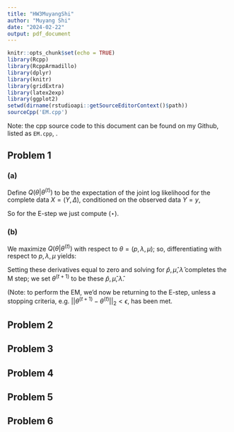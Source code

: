 ```yaml
---
title: "HW3MuyangShi"
author: "Muyang Shi"
date: "2024-02-22"
output: pdf_document
---
```


```r
knitr::opts_chunk$set(echo = TRUE)
library(Rcpp)
library(RcppArmadillo)
library(dplyr)
library(knitr)
library(gridExtra)
library(latex2exp)
library(ggplot2)
setwd(dirname(rstudioapi::getSourceEditorContext()$path))
sourceCpp('EM.cpp')
```

Note: the cpp source code to this document can be found on my Github, listed as `EM.cpp`, [\textcolor{blue}{here}](https://github.com/muyangshi/STAT600Homework/tree/main/HW3).

## Problem 1

### (a)

Define $Q(\theta | \theta^{(t)})$ to be the expectation of the joint log likelihood for the complete data $X = (Y, \Delta)$, conditioned on the observed data $Y = y$, 
\begin{align*}
Q(\theta | \theta^{(t)}) &= \mathbb{E} \left\{ \log L(\theta | X) | y, \theta^{(t)} \right\} \\
&= \mathbb{E} \left\{ \log f_X(x | \theta) | y, \theta^{(t)} \right\} \\
&= \int \left[\log f_X(x | \theta) \right] f_{\delta | y} ( \delta | y, \theta^{(t)}) d\delta \\
(\star) &= (1-p)\mu\exp(-\mu y) \cdot \dfrac{(1-p) \mu \exp(-\mu y)}{p\lambda\exp(-\lambda y) + (1-p) \mu \exp(-\mu y)} \\
& + p\lambda \exp(-\lambda y) \cdot \dfrac{p\lambda\exp(-\lambda y)}{p\lambda\exp(-\lambda y) + (1-p) \mu \exp(-\mu y)}
\end{align*}

So for the E-step we just compute $(\star)$.

### (b)

We maximize $Q(\theta | \theta^{(t)})$ with respect to $\theta = (p, \lambda, \mu)$; so, differentiating with respect to $p, \lambda, \mu$ yields:
\begin{align*}
\dfrac{dQ(\theta | \theta^{(t)})}{dp} &= -\mu \exp(\mu y) \cdot \dfrac{(1-p)\mu \exp(-\mu y)}{p\lambda \exp(-\lambda y) + (1-p)\mu\exp(-\mu y)} \\
  &+ (1-p) \mu \exp(-\mu y) \\
  &\cdot \dfrac{-\mu \exp(-\mu y) \cdot [p\lambda \exp(-\lambda y) + (1-p)\mu\exp(-\mu y)] - (1-p)\mu\exp(-\mu y)[\lambda \exp(-\mu y) - \mu \exp(-\mu y)]}{\left[p\lambda \exp(-\lambda y) + (1-p)\mu\exp(-\mu y)\right]^2} \\
  &+ \lambda \exp(-\lambda y) \cdot \dfrac{p \lambda \exp(-\lambda y)}{p\lambda \exp(-\lambda y) + (1-p)\mu\exp(-\mu y)} \\
  &+ p \lambda \exp(-\lambda y) \cdot \dfrac{\lambda \exp(-\lambda y) \cdot [p\lambda \exp(-\lambda y) + (1-p)\mu\exp(-\mu y)] - p\lambda \exp(-\lambda y)[\lambda \exp(\lambda y) - \mu \exp(-\mu y)]}{\left[p\lambda \exp(-\lambda y) + (1-p)\mu\exp(-\mu y)\right]^2}
\end{align*}

\begin{align*}
\dfrac{dQ(\theta | \theta^{(t)})}{d\lambda} &= (1-p)\mu\exp(-\mu y) \cdot \dfrac{-(1-p)\mu\exp(-\mu y)[p\exp(-\lambda y) + p\lambda \exp(-\lambda y)(-y)]}{\left[p\lambda \exp(-\lambda y) + (1-p)\mu\exp(-\mu y)\right]^2} \\
&+ \left[p \exp(-\lambda y) + p\lambda \exp(-\lambda y)(-y)\right] \cdot \dfrac{p\lambda \exp(-\lambda y)}{p\lambda \exp(-\lambda y) + (1-p)\mu\exp(-\mu y)} \\
&+ p\lambda \exp(-\lambda y) \cdot \\
&\left( \dfrac{[p\exp(-\lambda y) + p\lambda \exp(-\lambda y)(-y)] [p \lambda \exp(-\lambda y) + (1-p)\mu\exp(-\mu y)]}{\left[p\lambda \exp(-\lambda y) + (1-p)\mu\exp(-\mu y)\right]^2} \right. \\
&- \left. \dfrac{p\lambda \exp(-\lambda y)[p \exp(-\lambda y) + p\lambda \exp(-\lambda y)(-y)]}{\left[p\lambda \exp(-\lambda y) + (1-p)\mu\exp(-\mu y)\right]^2}\right)
\end{align*}

\begin{align*}
\dfrac{dQ(\theta | \theta^{(t)})}{d\mu} &= [(1-p)\exp(-\mu y) + (1-p)\mu\exp(-\mu y)(-y)] \cdot \dfrac{(1-p)\mu \exp(-\mu y)}{p\lambda \exp(-\lambda y) + (1-p)\mu\exp(-\mu y)} \\
&+ (1-p)\mu \exp(-\mu y) \cdot \\
&\left( \dfrac{[(1-p) \exp(-\mu y) + (1-p)\mu \exp(-\mu y)(-y)] [p\lambda \exp(-\lambda y) + (1-p)\mu\exp(-\mu y)] }{[p\lambda \exp(-\lambda y) + (1-p)\mu\exp(-\mu y)]^2} \right. \\
&- \left. \dfrac{(1-p)\mu \exp(-\mu y)[(1-p)\exp(-\mu y) + (1-p)\mu \exp(-\mu y) (-y)]}{[p\lambda \exp(-\lambda y) + (1-p)\mu\exp(-\mu y)]^2} \right) \\
&+ p\lambda \exp(-\lambda y) \cdot \dfrac{-p\lambda \exp(-\lambda y)[(1-p)\exp(-\mu y) + (1-p)\mu \exp(-\mu y)(-y)]}{[p\lambda \exp(-\lambda y) + (1-p)\mu\exp(-\mu y)]^2}
\end{align*}

Setting these derivatives equal to zero and solving for $\hat{p}, \hat{\mu}, \hat{\lambda}$ completes the M step; we set $\theta^{(t+1)}$ to be these $\hat{p}, \hat{\mu}, \hat{\lambda}$.

(Note: to perform the EM, we'd now be returning to the E-step, unless a stopping criteria, e.g. $||\theta^{(t+1)} - \theta^{(t)} ||_2 < \epsilon$, has been met.

## Problem 2



## Problem 3

## Problem 4

## Problem 5

## Problem 6
